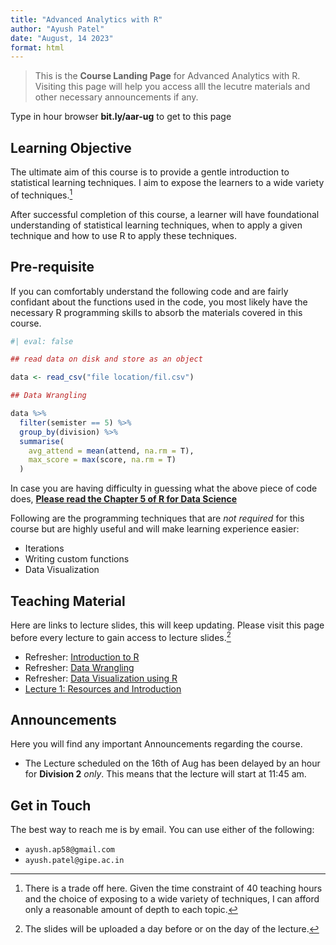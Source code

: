 ```yaml
---
title: "Advanced Analytics with R"
author: "Ayush Patel"
date: "August, 14 2023"
format: html
---
```


> This is the __Course Landing Page__ for Advanced Analytics with R. Visiting this page will help you access alll the lecutre materials and other necessary announcements if any.

:::{.callout-tip}
Type in hour browser __bit.ly/aar-ug__ to get to this page
:::

## Learning Objective

The ultimate aim of this course is to provide a gentle introduction to statistical learning techniques. I aim to expose the learners to a wide variety of techniques.^[There is a trade off here. Given the time constraint of 40 teaching hours and the choice of exposing to a wide variety of techniques, I can afford only a reasonable amount of depth to each topic.] 

After successful completion of this course, a learner will have foundational understanding of statistical learning techniques, when to apply a given technique and how to use R to apply these techniques.

## Pre-requisite

If you can comfortably understand the following code and are fairly confidant about the functions used in the code, you most likely have the necessary R programming skills to absorb the materials covered in this course.

```r
#| eval: false

## read data on disk and store as an object

data <- read_csv("file location/fil.csv")

## Data Wrangling

data %>% 
  filter(semister == 5) %>% 
  group_by(division) %>% 
  summarise(
    avg_attend = mean(attend, na.rm = T),
    max_score = max(score, na.rm = T)
  )

```

In case you are having difficulty in guessing what the above piece of code does, __[Please read the Chapter 5 of R for Data Science](https://r4ds.had.co.nz/transform.html)__

Following are the programming techniques that are _not required_ for this course but are highly useful and will make learning experience easier:

  + Iterations
  + Writing custom functions
  + Data Visualization
  
## Teaching Material

Here are links to lecture slides, this will keep updating. Please visit this page before every lecture to gain access to lecture slides.^[The slides will be uploaded a day before or on the day of the lecture.]

  + Refresher: [Introduction to R](https://ayushbipinpatel.github.io/R-for-Data-Analysis/introduction-to-r.html#1)
  + Refresher: [Data Wrangling](https://ayushbipinpatel.github.io/R-for-Data-Analysis/data-wrangling.html#1)
  + Refresher: [Data Visualization using R](https://ayushbipinpatel.github.io/iisa-2022-viz-workshop/lecture_slides.html#/title-slide)
  + [Lecture 1: Resources and Introduction](lecture1.html) 
  

## Announcements

Here you will find any important Announcements regarding the course.

  + The Lecture scheduled on the 16th of Aug has been delayed by an hour for __Division 2__ _only_. This means that the lecture will start at 11:45 am.
  

## Get in Touch

The best way to reach me is by email. You can use either of the following:

  + `ayush.ap58@gmail.com`
  + `ayush.patel@gipe.ac.in`